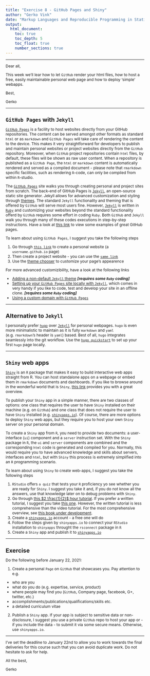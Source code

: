 ```yaml
---
title: "Exercise 8 - GitHub Pages and Shiny"
author: "Gerko Vink"
date: "Markup Languages and Reproducible Programming in Statistics"
output: 
  html_document:
    toc: true
    toc_depth: 5
    toc_float: true
    number_sections: true
---
```


<style type="text/css">

body{ /* Normal  */
      font-size: 12px;
  }
td {  /* Table  */
  font-size: 8px;
}
h1.title {
  font-size: 24px;
  color: DarkBlue;
}
h1 { /* Header 1 */
  font-size: 18px;
}
h2 { /* Header 2 */
    font-size: 18px;
}
h3 { /* Header 3 */
  font-size: 18px;
}
code.r{ /* Code block */
    font-size: 12px;
}
pre { /* Code block - determines code spacing between lines */
    font-size: 14px;
}
</style>

---

Dear all, 

This week we'll lear how to let `GitHub` render your html files, how to host a free, easily maintainable personal web page and how to deploy 'simple' webapps. 

Best, 

Gerko

---

# `GitHub Pages` with `Jekyll`

[`GitHub Pages`](https://pages.github.com) is a facility to host websites directly from your GitHub repositories. The content can be served amongst other formats as standard `html` or as `markdown` and `GitHub Pages` will take care of rendering the content to the device. This makes it very straightforward for developers to publish and maintain personal websites or project websites directly from the `GitHub` repository. Moreover, when `GitHub` project repositories contain `html` files, by default, these files will be shown as raw user content. When a repository is published as a `GitHub Page`, the `html` or `markdown` content is automatically rendered and served as a compiled document - please note that `rmarkdown` specific facilities, such as rendering `R`-code, can only be compiled from within `R`-studio. 

The [`GitHub Pages`](https://pages.github.com) site walks you through creating personal and project sites from scratch. The back-end of GitHub Pages is [`Jekyll`](https://jekyllrb.com), an open-source static site generator. Jekyll allows for advanced customization and styling through [themes](http://jekyllthemes.org). The standard `Jekyll` functionality and theming that is offered by `GitHub` will serve most users fine. However, [`Jekyll`](https://jekyllrb.com) is written in [`Ruby`](https://www.ruby-lang.org/en/) and customizing your websites beyond the standard functionality offerd by `GitHub` requires some effort in coding `Ruby`. Both `GitHub` and `Jekyll` walk you through many of these codes executions in step-by-step instructions. Have a look at [this link](https://github.com/collections/github-pages-examples) to view some examples of great GitHub pages.

To learn about using `GitHub Pages`, I suggest you take the following steps

1. Go through [`this link`](https://pages.github.com) to create a personal website (a `username.github.io` page)
2. Then create a project website - you can use the [`same link`](https://pages.github.com)
3. Use the [theme chooser](https://help.github.com/articles/adding-a-jekyll-theme-to-your-github-pages-site-with-the-jekyll-theme-chooser/) to customize your page's appearence

For more advanced customizibility, have a look at the following links

- [Adding a non-default `Jekyll` theme](https://help.github.com/articles/adding-a-jekyll-theme-to-your-github-pages-site/) ***[requires some `Ruby` coding]***
- [Setting up your `GitHub Pages` site locally with `Jekyll`](https://help.github.com/articles/setting-up-your-github-pages-site-locally-with-jekyll/), which comes in very handy if you like to code, test and develop your site in an offline clone. ***[requires some `Ruby` coding]***
- [Using a custom domain with `GitHub Pages`](https://help.github.com/articles/using-a-custom-domain-with-github-pages/)

---

# Alternative to `Jekyll`
I personally prefer [`hugo`](https://gohugo.io) over [`Jekyll`](https://jekyllrb.com) for personal webpages. `hugo` is even more minimalistic to maintain as it is fully `markdown` and `yaml` (e.g. `rmarkdown`'s header is `yaml`) based. Best of all, `hugo` integrates seamlessly into the git workflow. Use the [`hugo quickstart`](https://gohugo.io/getting-started/quick-start) to set up your first `hugo` page locally.

---

# `Shiny` web apps
[`Shiny`](http://shiny.rstudio.com) is an `R` package that makes it easy to build interactive web apps straight from R. You can host standalone apps on a webpage or embed them in `rmarkdown` documents and dashboards.
If you like to browse around in the wonderful world that is `Shiny`, [this link](http://shiny.rstudio.com/gallery/) provides you with a great overview. 

To publish your `Shiny` app in a simple manner, there are two classes of options: one class that requires the user to have `Shiny` installed on their machine (e.g. on `GitHub`) and one class that does not require the user to have `Shiny` installed (e.g. [`shinyapps.io`](http://www.shinyapps.io)). Of course, there are more options to deploy `Shiny` web apps, but they require you to host your own `Shiny` server on your personal domain. 

To create a `Shiny` app from `R`, you need to provide two documents: a user-interface (`ui`) component and a `server` instruction set. With the `Shiny` package in `R`, the `ui` and `server` components are combined and the corresponding `html` code is generated and compiled for you. Normally, this would require you to have advanced knowledge and skills about servers, interfaces and `html`, but with `Shiny` this process is extremely simplified into an `R` programming scenario. 

To learn about using `Shiny` to create web-apps, I suggest you take the following steps

1. `RStudio` offers `a quiz` that tests your `R` proficiency yo see whether you are ready for `Shiny`. I suggest you take it and, if you do not know all the answers, use that knowledge later on to debug problems with `Shiny`. 
2. Go through [this $2 \frac{1}{2}$ hour tutorial](http://shiny.rstudio.com/tutorial/). If you prefer a written tutorial, I suggest you take [this one](http://shiny.rstudio.com/tutorial/written-tutorial/lesson1/). However, the written tutorial is less comprehensive than the video tutorial. For the most comprehensive overview, see [this book under development](https://mastering-shiny.org). 
3. Create a [`shinyapps.io`](http://www.shinyapps.io) account - a free one will do
4. Follow the steps given by `shinyapps.io` to connect your `RStudio` installation to `shinyapps` throught the `rsconnect` package in `R`
5. Create a `Shiny` app and publish it to [`shinyapps.io`](http://www.shinyapps.io)

---

# Exercise

Do the following before January 22, 2021:

1. Create a personal `Page` on `GitHub` that showcases you. Pay attention to e.g.
  - who are you
  - what do you do (e.g. expertise, service, product)
  - where people may find you (`GitHub`, Company page, facebook, G+, twitter, etc.)
  - accomplishments/publications/qualifications/skills etc.
  - a detailed curriculum vitae
2. Publish a `Shiny` app. If your app is subject to sensitive data or non-disclosure, I suggest you use a private `GitHub` repo to host your app or - if you include the data - to submit it via some secure means. Otherwise, use `shinyapps.io`. 

---

I've set the deadline to January 22nd to allow you to work towards the final deliveries for this course such that you can avoid duplicate work. Do not hesitate to ask for help. 

All the best, 

Gerko


